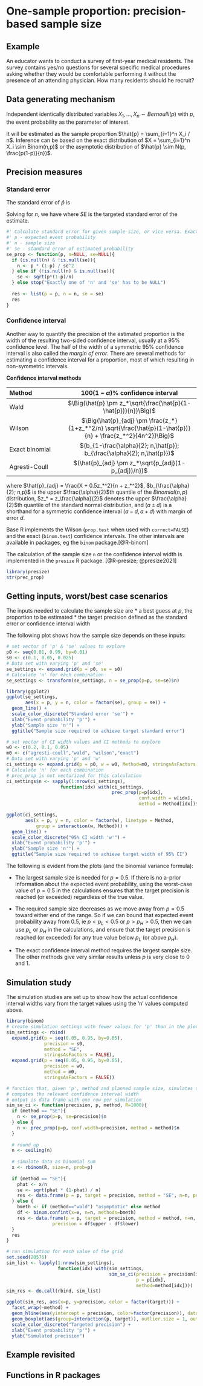 # One-sample proportion: precision-based sample size

## Example

An educator wants to conduct a survey of first-year medical residents. The survey contains yes/no questions for several specific medical procedures asking whether they would be comfortable performing it without the presence of an attending physician. How many residents should he recruit?

## Data generating mechanism

Independent identically distributed variables $X_1, \ldots, X_n \sim Bernoulli(p)$ with $p$, the event probability as the parameter of interest.

It will be estimated as the sample proportion $\hat{p} = \sum_{i=1}^n X_i / n$. Inference can be based on the exact distribution of $X = \sum_{i=1}^n X_i \sim Binom(n,p)$ or the asymptotic distribution of $\hat{p} \sim N(p, \frac{p(1-p)}{n})$.

## Precision measures

### Standard error

The standard error of $\hat{p}$ is

\begin{equation}
SE(\hat{p}) = \sqrt\frac{p(1-p)}{n}. 
\end{equation}

Solving for $n$, we have
\begin{equation}
n = \frac{p(1-p)}{SE^2}, 
\end{equation}
where $SE$ is the targeted standard error of the estimate.

```r
#' Calculate standard error for given sample size, or vice versa. Exactly one of 'n' and 'se' has to be NULL
#' p - expected event probability
#' n - sample size
#' se - standard error of estimated probability
se_prop <- function(p, n=NULL, se=NULL){
  if (is.null(n) & !is.null(se)){
    n <- p * (1-p) / se^2
  } else if (!is.null(n) & is.null(se)){
    se <- sqrt(p*(1-p)/n)
  } else stop("Exactly one of 'n' and 'se' has to be NULL")
  
  res <- list(p = p, n = n, se = se)
  res
}

```

### Confidence interval 

Another way to quantify the precision of the estimated proportion is the width of the resulting two-sided confidence interval, usually at a 95% confidence level. The half of the width of a symmetric 95% confidence interval is also called the _margin of error_. There are several methods for estimating a confidence interval for a proportion, most of which resulting in non-symmetric intervals.

**Confidence interval methods**

| Method          | $100(1-\alpha)$% confidence interval | 
|:---------------|:-------------------------------------:|
| Wald           | $\Big(\hat{p} \pm z_*\sqrt{\frac{\hat{p}(1-\hat{p})}{n}}\Big)$|
| Wilson         | $\Big(\hat{p}_{adj} \pm \frac{z_*}{1+z_*^2/n} \sqrt{\frac{\hat{p}(1-\hat{p})}{n} + \frac{z_*^2}{4n^2}}\Big)$|
| Exact binomial | $(b_{1-\frac{\alpha}{2}; n,\hat{p}}; b_{\frac{\alpha}{2}; n,\hat{p}})$|
| Agresti-Coull  |$(\hat{p}_{adj} \pm z_*\sqrt{p_{adj}(1-p_{adj})/n})$

where $\hat{p}_{adj} = \frac{X + 0.5z_*^2}{n + z_*^2}$, $b_{\frac{\alpha}{2}; n,p}$ is the upper $\frac{\alpha}{2}$th quantile of the $Binomial(n,p)$ distribution, $z_* = z_\frac{\alpha}{2}$ denotes the upper $\frac{\alpha}{2}$th quantile of the standard normal distribution, and $(a \pm d)$ is a shorthand for a symmetric confidence interval $(a-d, a+d)$ with margin of error $d$.

Base R implements the Wilson (`prop.test` when used with `correct=FALSE`) and the exact (`binom.test`) confidence intervals. The other intervals are available in packages, eg the `binom` package.[@R-binom]

The calculation of the sample size `n` or the confidence interval width is implemented in the `presize` R package. [@R-presize; @presize2021]

```r
library(presize)
str(prec_prop)
```


## Getting inputs, worst/best case scenarios

The inputs needed to calculate the sample size are 
  * a best guess at $p$, the proportion to be estimated
  * the target precision defined as the standard error or confidence interval width
  
The following plot shows how the sample size depends on these inputs:   

```r
# set vector of 'p' & 'se' values to explore
p0 <- seq(0.01, 0.99, by=0.01)
s0 <- c(0.1, 0.05, 0.025)
# Data set with varying 'p' and 'se'
se_settings <- expand.grid(p = p0, se = s0)
# Calculate 'n' for each combination
se_settings <- transform(se_settings, n = se_prop(p=p, se=se)$n)

library(ggplot2)
ggplot(se_settings,
       aes(x = p, y = n, color = factor(se), group = se)) +
  geom_line() +
  scale_color_discrete("Standard error 'se'") +
  xlab("Event probability 'p'") +
  ylab("Sample size 'n'") +
  ggtitle("Sample size required to achieve target standard error")

```


```r
# set vector of CI width values and CI methods to explore
w0 <- c(0.2, 0.1, 0.05)
m0 <- c("agresti-coull","wald", "wilson","exact")
# Data set with varying 'p' and 'w'
ci_settings <- expand.grid(p = p0, w = w0, Method=m0, stringsAsFactors = FALSE)
# Calculate 'n' for each combination
# prec_prop is not vectorized for this calculation
ci_settings$n <- sapply(1:nrow(ci_settings),
                    function(idx) with(ci_settings, 
                                       prec_prop(p=p[idx], 
                                                 conf.width = w[idx],
                                                 method = Method[idx])$n))

ggplot(ci_settings,
       aes(x = p, y = n, color = factor(w), linetype = Method, 
           group = interaction(w, Method))) +
  geom_line() +
  scale_color_discrete("95% CI width 'w'") +
  xlab("Event probability 'p'") +
  ylab("Sample size 'n'") +
  ggtitle("Sample size required to achieve target width of 95% CI") 

```

The following is evident from the plots (and the binomial variance formula):

 * The largest sample size is needed for $p=0.5$. If there is no a-prior information about the expected event probability, using the worst-case value of $p=0.5$ in the calculations ensures that the target precision is reached (or exceeded) regardless of the true value.
 
 * The required sample size decreases as we move away from $p=0.5$ toward either end of the range. So if we can bound that expected event probability away from 0.5, ie $p < p_L < 0.5$ or $p > p_H > 0.5$, then we can use $p_L$ or $p_H$ in the calculations, and ensure that the target precision is reached (or exceeded) for any true value below $p_L$ (or above $p_H$).
 
  * The exact confidence interval method requires the largest sample size. The other methods give very similar results unless $p$ is very close to 0 and 1.


## Simulation study

The simulation studies are set up to show how the actual confidence interval widths vary from the target values using the 'n' values computed above.

```r
library(binom)
# create simulation settings with fewer values for 'p' than in the plot 
sim_settings <- rbind(
  expand.grid(p = seq(0.05, 0.95, by=0.05),
              precision = s0,
              method = "SE", 
              stringsAsFactors = FALSE),
  expand.grid(p = seq(0.05, 0.95, by=0.05),
              precision = w0,
              method = m0, 
              stringsAsFactors = FALSE))

# function that, given 'p', method and planned sample size, simulates data 'R' times and 
# computes the relevant confidence interval width
# output is data frame with one row per simulation
sim_se_ci <- function(precision, p, method, R=1000){
  if (method == "SE"){
    n <- se_prop(p=p, se=precision)$n
  } else {
    n <- prec_prop(p=p, conf.width=precision, method = method)$n
  }
  
  # round up
  n <- ceiling(n)
  
  # simulate data as binomial sum
  x <- rbinom(R, size=n, prob=p)
  
  if (method == "SE"){
    phat <- x/n
    se <- sqrt(phat * (1-phat) / n)
    res <- data.frame(p = p, target = precision, method = "SE", n=n, precision = se)
  } else {
    bmeth <- if (method=="wald") "asymptotic" else method
    df <- binom.confint(x=x, n=n, methods=bmeth)
    res <- data.frame(p = p, target = precision, method = method, n=n, 
                 precision = df$upper - df$lower)
  }
  res
}

# run simulation for each value of the grid
set.seed(20576)
sim_list <- lapply(1:nrow(sim_settings),
                   function(idx) with(sim_settings,
                                      sim_se_ci(precision = precision[idx], 
                                                p = p[idx],
                                                method=method[idx])))
sim_res <- do.call(rbind, sim_list)

```

```r
ggplot(sim_res, aes(x=p, y=precision, color = factor(target))) +
  facet_wrap(~method) +
  geom_hline(aes(yintercept = precision, color=factor(precision)), data=sim_settings) +
  geom_boxplot(aes(group=interaction(p, target)), outlier.size = 1, outlier.alpha = 0.2) +
  scale_color_discrete("Targeted precision") +
  xlab("Event probability 'p'") +
  ylab("Simulated precision")
```



## Example revisited 

## Functions in R packages

